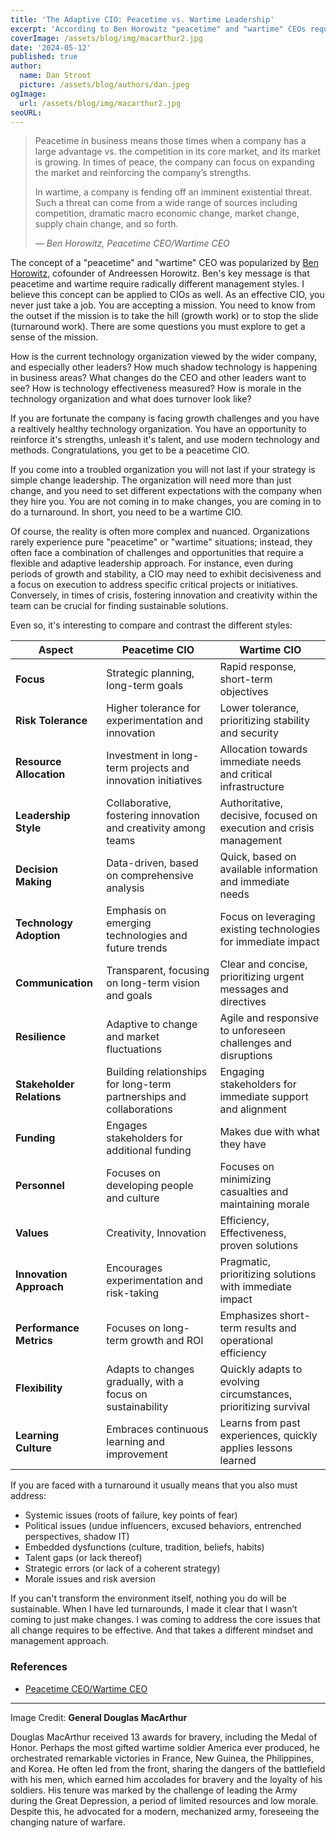 ```yaml
---
title: 'The Adaptive CIO: Peacetime vs. Wartime Leadership'
excerpt: 'According to Ben Horowitz "peacetime" and "wartime" CEOs require radically different management styles. I believe this concept applies to CIOs as well. As an effective CIO, you never just take a job. You are accepting a mission.'
coverImage: /assets/blog/img/macarthur2.jpg
date: '2024-05-12'
published: true
author:
  name: Dan Stroot
  picture: /assets/blog/authors/dan.jpeg
ogImage:
  url: /assets/blog/img/macarthur2.jpg
seoURL:
---
```


> Peacetime in business means those times when a company has a large advantage vs. the competition in its core market, and its market is growing. In times of peace, the company can focus on expanding the market and reinforcing the company’s strengths.
>
> In wartime, a company is fending off an imminent existential threat. Such a threat can come from a wide range of sources including competition, dramatic macro economic change, market change, supply chain change, and so forth.
>
> <cite>&mdash; Ben Horowitz, Peacetime CEO/Wartime CEO</cite>

The concept of a "peacetime" and "wartime" CEO was popularized by [Ben Horowitz](https://a16z.com/author/ben-horowitz/), cofounder of Andreessen Horowitz. Ben's key message is that peacetime and wartime require radically different management styles. I believe this concept can be applied to CIOs as well. As an effective CIO, you never just take a job. You are accepting a mission. You need to know from the outset if the mission is to take the hill (growth work) or to stop the slide (turnaround work). There are some questions you must explore to get a sense of the mission.

How is the current technology organization viewed by the wider company, and especially other leaders? How much shadow technology is happening in business areas? What changes do the CEO and other leaders want to see? How is technology effectiveness measured? How is morale in the technology organization and what does turnover look like?

If you are fortunate the company is facing growth challenges and you have a realtively healthy technology organization. You have an opportunity to reinforce it's strengths, unleash it's talent, and use modern technology and methods. Congratulations, you get to be a peacetime CIO.

If you come into a troubled organization you will not last if your strategy is simple change leadership. The organization will need more than just change, and you need to set different expectations with the company when they hire you. You are not coming in to make changes, you are coming in to do a turnaround. In short, you need to be a wartime CIO.

Of course, the reality is often more complex and nuanced. Organizations rarely experience pure "peacetime" or "wartime" situations; instead, they often face a combination of challenges and opportunities that require a flexible and adaptive leadership approach. For instance, even during periods of growth and stability, a CIO may need to exhibit decisiveness and a focus on execution to address specific critical projects or initiatives. Conversely, in times of crisis, fostering innovation and creativity within the team can be crucial for finding sustainable solutions.

Even so, it's interesting to compare and contrast the different styles:

| Aspect                    | Peacetime CIO                                                        | Wartime CIO                                                         |
| ------------------------- | -------------------------------------------------------------------- | ------------------------------------------------------------------- |
| **Focus**                 | Strategic planning, long-term goals                                  | Rapid response, short-term objectives                               |
| **Risk Tolerance**        | Higher tolerance for experimentation and innovation                  | Lower tolerance, prioritizing stability and security                |
| **Resource Allocation**   | Investment in long-term projects and innovation initiatives          | Allocation towards immediate needs and critical infrastructure      |
| **Leadership Style**      | Collaborative, fostering innovation and creativity among teams       | Authoritative, decisive, focused on execution and crisis management |
| **Decision Making**       | Data-driven, based on comprehensive analysis                         | Quick, based on available information and immediate needs           |
| **Technology Adoption**   | Emphasis on emerging technologies and future trends                  | Focus on leveraging existing technologies for immediate impact      |
| **Communication**         | Transparent, focusing on long-term vision and goals                  | Clear and concise, prioritizing urgent messages and directives      |
| **Resilience**            | Adaptive to change and market fluctuations                           | Agile and responsive to unforeseen challenges and disruptions       |
| **Stakeholder Relations** | Building relationships for long-term partnerships and collaborations | Engaging stakeholders for immediate support and alignment           |
| **Funding**               | Engages stakeholders for additional funding                          | Makes due with what they have                                       |
| **Personnel**             | Focuses on developing people and culture                             | Focuses on minimizing casualties and maintaining morale             |
| **Values**                | Creativity, Innovation                                               | Efficiency, Effectiveness, proven solutions                         |
| **Innovation Approach**   | Encourages experimentation and risk-taking                           | Pragmatic, prioritizing solutions with immediate impact             |
| **Performance Metrics**   | Focuses on long-term growth and ROI                                  | Emphasizes short-term results and operational efficiency            |
| **Flexibility**           | Adapts to changes gradually, with a focus on sustainability          | Quickly adapts to evolving circumstances, prioritizing survival     |
| **Learning Culture**      | Embraces continuous learning and improvement                         | Learns from past experiences, quickly applies lessons learned       |

If you are faced with a turnaround it usually means that you also must address:

- Systemic issues (roots of failure, key points of fear)
- Political issues (undue influencers, excused behaviors, entrenched perspectives, shadow IT)
- Embedded dysfunctions (culture, tradition, beliefs, habits)
- Talent gaps (or lack thereof)
- Strategic errors (or lack of a coherent strategy)
- Morale issues and risk aversion

If you can't transform the environment itself, nothing you do will be sustainable. When I have led turnarounds, I made it clear that I wasn’t coming to just make changes. I was coming to address the core issues that all change requires to be effective. And that takes a different mindset and management approach.

### References

- [Peacetime CEO/Wartime CEO](https://a16z.com/peacetime-ceo-wartime-ceo/)

---

Image Credit: **General Douglas MacArthur**

<span className="text-sm">
  Douglas MacArthur received 13 awards for bravery, including the Medal of
  Honor. Perhaps the most gifted wartime soldier America ever produced, he
  orchestrated remarkable victories in France, New Guinea, the Philippines, and
  Korea. He often led from the front, sharing the dangers of the battlefield
  with his men, which earned him accolades for bravery and the loyalty of his
  soldiers. His tenure was marked by the challenge of leading the Army during
  the Great Depression, a period of limited resources and low morale. Despite
  this, he advocated for a modern, mechanized army, foreseeing the changing
  nature of warfare.
</span>

